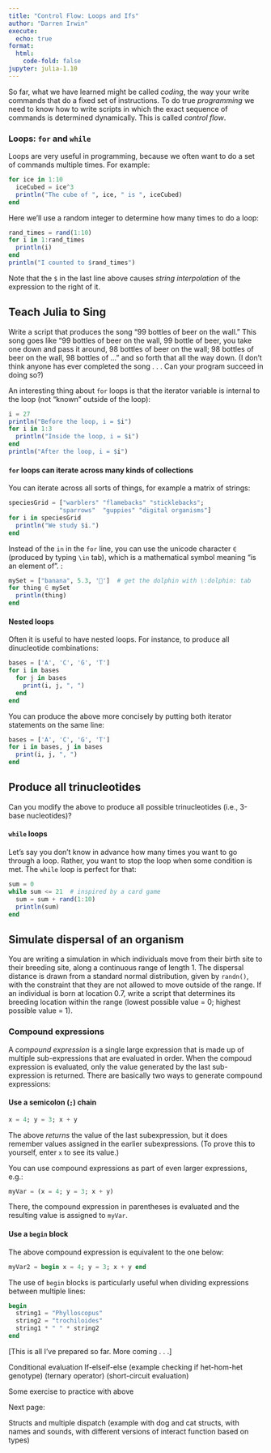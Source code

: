 ```yaml
---
title: "Control Flow: Loops and Ifs"
author: "Darren Irwin"
execute:
  echo: true
format:
  html:
    code-fold: false
jupyter: julia-1.10
---
```


So far, what we have learned might be called _coding_, the way your write commands that do a fixed set of instructions. To do true _programming_ we need to know how to write scripts in which the exact sequence of commands is determined dynamically. This is called _control flow_.

### Loops: `for` and `while`

Loops are very useful in programming, because we often want to do a set of commands multiple times. For example:

```julia
for ice in 1:10
  iceCubed = ice^3
  println("The cube of ", ice, " is ", iceCubed)
end
```

Here we'll use a random integer to determine how many times to do a loop:

```julia
rand_times = rand(1:10)
for i in 1:rand_times
  println(i)
end
println("I counted to $rand_times")
```

Note that the `$` in the last line above causes _string interpolation_ of the expression to the right of it.

::: {.callout-tip}
## Teach Julia to Sing
Write a script that produces the song "99 bottles of beer on the wall." This song goes like "99 bottles of beer on the wall, 99 bottle of beer, you take one down and pass it around, 98 bottles of beer on the wall; 98 bottles of beer on the wall, 98 bottles of ..." and so forth that all the way down. (I don't think anyone has ever completed the song . . . Can your program succeed in doing so?)
:::

An interesting thing about `for` loops is that the iterator variable is internal to the loop (not "known" outside of the loop):

```julia
i = 27
println("Before the loop, i = $i")
for i in 1:3
  println("Inside the loop, i = $i")
end
println("After the loop, i = $i")
```

#### `for` loops can iterate across many kinds of collections

You can iterate across all sorts of things, for example a matrix of strings:

```julia
speciesGrid = ["warblers" "flamebacks" "sticklebacks"; 
              "sparrows"  "guppies" "digital organisms"] 
for i in speciesGrid
  println("We study $i.")
end
```

Instead of the `in` in the `for` line, you can use the unicode character `∈` (produced by typing `\in` tab), which is a mathematical symbol meaning "is an element of". :

```julia
mySet = ["banana", 5.3, '🐬']  # get the dolphin with \:dolphin: tab
for thing ∈ mySet
  println(thing)
end
``` 

#### Nested loops

Often it is useful to have nested loops. For instance, to produce all dinucleotide combinations:

```julia
bases = ['A', 'C', 'G', 'T']
for i in bases
  for j in bases
    print(i, j, ", ")
  end
end
```

You can produce the above more concisely by putting both iterator statements on the same line:
```julia
bases = ['A', 'C', 'G', 'T']
for i in bases, j in bases
  print(i, j, ", ")
end 
```

::: {.callout-tip}
## Produce all trinucleotides
Can you modify the above to produce all possible trinucleotides (i.e., 3-base nucleotides)? 
:::

#### `while` loops

Let's say you don't know in advance how many times you want to go through a loop. Rather, you want to stop the loop when some condition is met. The `while` loop is perfect for that:

```julia
sum = 0
while sum <= 21  # inspired by a card game
  sum = sum + rand(1:10)
  println(sum)
end
```

::: {.callout-tip}
## Simulate dispersal of an organism
You are writing a simulation in which individuals move from their birth site to their breeding site, along a continuous range of length 1. The dispersal distance is drawn from a standard normal distribution, given by `randn()`, with the constraint that they are not allowed to move outside of the range. If an individual is born at location 0.7, write a script that determines its breeding location within the range (lowest possible value = 0; highest possible value = 1).
:::

### Compound expressions

A _compound expression_ is a single large expression that is made up of multiple sub-expressions that are evaluated in order. When the compoud expression is evaluated, only the value generated by the last sub-expression is returned. There are basically two ways to generate compound expressions:

#### Use a semicolon (`;`) chain 

```julia
x = 4; y = 3; x + y
```

The above _returns_ the value of the last subexpression, but it does remember values assigned in the earlier subexpressions. (To prove this to yourself, enter `x` to see its value.)

You can use compound expressions as part of even larger expressions, e.g.:

```julia
myVar = (x = 4; y = 3; x + y)
```

There, the compound expression in parentheses is evaluated and the resulting value is assigned to `myVar`.

#### Use a `begin` block

The above compound expression is equivalent to the one below:

```julia
myVar2 = begin x = 4; y = 3; x + y end
```

The use of `begin` blocks is particularly useful when dividing expressions between multiple lines:

```julia
begin
  string1 = "Phylloscopus"
  string2 = "trochiloides"
  string1 * " " * string2
end
```




[This is all I've prepared so far. More coming . . .]


Conditional evaluation
  If-elseif-else (example checking if het-hom-het genotype)
  (ternary operator)
  (short-circuit evaluation)

Some exercise to practice with above

Next page:

Structs and multiple dispatch (example with dog and cat structs, with names and sounds, with different versions of interact function based on types)







